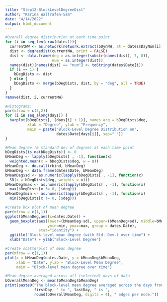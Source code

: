 ```yaml
---
title: "Step12-BlockLevelDegreeDist"
author: "Karina Wallrafen-Sam"
date: "4/14/2022"
output: html_document
---
```


```r
#Overall degree distribution at each time point
for (i in seq_len(nrow(dates))){
  currentNW <- as.network(network.extract(bDynNW, at = dates$DayNum[i]))
  dist <- degreedist(currentNW, print = FALSE)
  dist <- data.frame(deg = as.integer(substr(names(dist), 7, 8)),
                     num = as.integer(dist))
  names(dist)[names(dist) == "num"] <- toString(dates$Date[i])
  if (i == 1) {
    bDegDists <- dist
  } else {
    bDegDists <- merge(bDegDists, dist, by = "deg", all = TRUE)
  }
}
remove(dist, i, currentNW)

#Histograms:
par(mfrow = c(3,2))
for (i in seq_along(days)) {
  barplot(bDegDists[, (days[i] + 1)], names.arg = bDegDists$deg, 
          xlab = "Degree", ylab = "Frequency", 
          main = paste("Block-Level Degree Distribution on", 
                       dates$Date[days[i]], sep=" "))
}

#Mean degree (& standard dev of degree) at each time point
bDegDists[is.na(bDegDists)] <- 0 
bMeanDeg <- lapply(bDegDists[ , -1], function(x) 
  weighted.mean(x = bDegDists$deg, w = x))
bMeanDeg <- do.call(rbind, bMeanDeg)
bMeanDeg <- data.frame(dates$Date, bMeanDeg)
bMeanDeg$sd <- as.numeric(lapply(bDegDists[ , -1], function(x) 
  SD(x = bDegDists$deg, weights = x)))
bMeanDeg$max <- as.numeric(lapply(bDegDists[ , -1], function(x) 
  max(bDegDists[x != 0, ]$deg)))
bMeanDeg$min <- as.numeric(lapply(bDegDists[ , -1], function(x) 
  min(bDegDists[x != 0, ]$deg)))

#Create box plot of mean degree
par(mfrow = c(1,1))
ggplot(bMeanDeg,aes(x=dates.Date)) + 
  geom_boxplot(aes(lower=(bMeanDeg-sd), upper=(bMeanDeg+sd), middle=bMeanDeg, 
                   ymin=min, ymax=max, group = dates.Date), 
               stat="identity") + 
  ggtitle("Block-level mean degree (with Std. Dev.) over time") +
  xlab("Date") + ylab("Block-Level Degree")

#Create scatterplot of mean degree
par(mfrow = c(1,1))
plot(x = bMeanDeg$dates.Date, y = bMeanDeg$bMeanDeg, 
     xlab = "Date", ylab = "Block-Level Mean Degree",
     main = "Block-level mean degree over time")

#Mean degree averaged across all (selected) days of data
bOverallMeanDeg <- mean(bMeanDeg$bMeanDeg)
print(paste0("The block-level mean degree averaged across the days from ", 
             firstDay, " to ", lastDay, " is ", 
             round(bOverallMeanDeg, digits = 4), " edges per node."))
```

